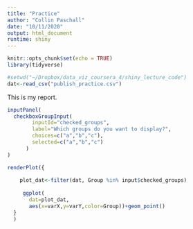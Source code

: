 ```yaml
---
title: "Practice"
author: "Collin Paschall"
date: "10/11/2020"
output: html_document
runtime: shiny
---
```


```r
knitr::opts_chunk$set(echo = TRUE)
library(tidyverse)

#setwd("~/Dropbox/data_viz_coursera_4/shiny_lecture_code")
dat<-read_csv("publish_practice.csv")

```

This is my report.

```r
inputPanel(
  checkboxGroupInput(
        inputId="checked_groups",
        label="Which groups do you want to display?",
        choices=c("a","b","c"),
        selected=c("a","b","c")
      )
)

renderPlot({
    
    plot_dat<-filter(dat, Group %in% input$checked_groups)
    
     ggplot(
       dat=plot_dat,
       aes(x=varX,y=varY,color=Group))+geom_point()
  }
  )
```



